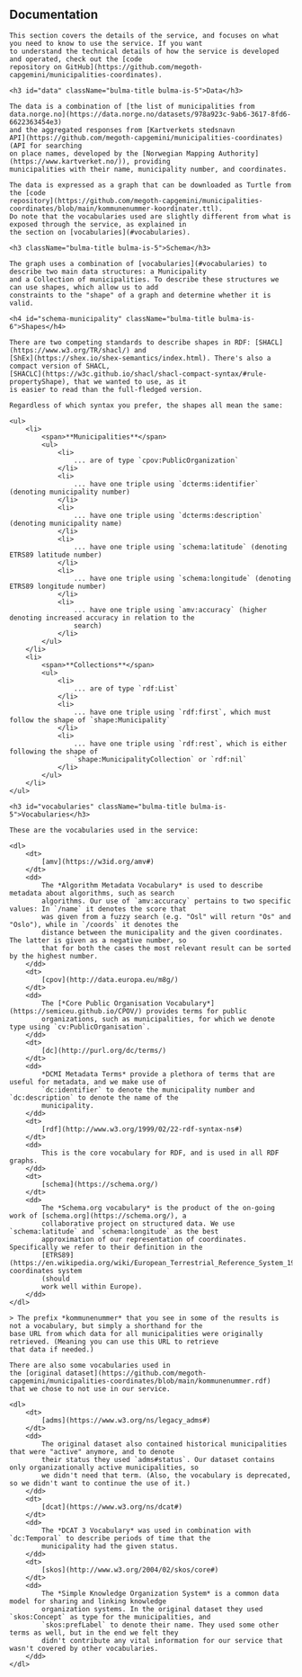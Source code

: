 
<div className="bulma-content">
    <h2 id="documentation" className="bulma-title bulma-is-4">Documentation</h2>

    This section covers the details of the service, and focuses on what you need to know to use the service. If you want
    to understand the technical details of how the service is developed and operated, check out the [code
    repository on GitHub](https://github.com/megoth-capgemini/municipalities-coordinates).

    <h3 id="data" className="bulma-title bulma-is-5">Data</h3>

    The data is a combination of [the list of municipalities from
    data.norge.no](https://data.norge.no/datasets/978a923c-9ab6-3617-8fd6-6622363454e3)
    and the aggregated responses from [Kartverkets stedsnavn
    API](https://github.com/megoth-capgemini/municipalities-coordinates) (API for searching
    on place names, developed by the [Norwegian Mapping Authority](https://www.kartverket.no/)), providing
    municipalities with their name, municipality number, and coordinates.

    The data is expressed as a graph that can be downloaded as Turtle from
    the [code
    repository](https://github.com/megoth-capgemini/municipalities-coordinates/blob/main/kommunenummer-koordinater.ttl).
    Do note that the vocabularies used are slightly different from what is exposed through the service, as explained in
    the section on [vocabularies](#vocabularies).

    <h3 className="bulma-title bulma-is-5">Schema</h3>

    The graph uses a combination of [vocabularies](#vocabularies) to describe two main data structures: a Municipality
    and a Collection of municipalities. To describe these structures we can use shapes, which allow us to add
    constraints to the "shape" of a graph and determine whether it is valid.

    <h4 id="schema-municipality" className="bulma-title bulma-is-6">Shapes</h4>

    There are two competing standards to describe shapes in RDF: [SHACL](https://www.w3.org/TR/shacl/) and
    [ShEx](https://shex.io/shex-semantics/index.html). There's also a compact version of SHACL,
    [SHACLC](https://w3c.github.io/shacl/shacl-compact-syntax/#rule-propertyShape), that we wanted to use, as it
    is easier to read than the full-fledged version.
</div>

<Shapes/>

<div className="bulma-content">

    Regardless of which syntax you prefer, the shapes all mean the same:

    <ul>
        <li>
            <span>**Municipalities**</span>
            <ul>
                <li>
                    ... are of type `cpov:PublicOrganization`
                </li>
                <li>
                    ... have one triple using `dcterms:identifier` (denoting municipality number)
                </li>
                <li>
                    ... have one triple using `dcterms:description` (denoting municipality name)
                </li>
                <li>
                    ... have one triple using `schema:latitude` (denoting ETRS89 latitude number)
                </li>
                <li>
                    ... have one triple using `schema:longitude` (denoting ETRS89 longitude number)
                </li>
                <li>
                    ... have one triple using `amv:accuracy` (higher denoting increased accuracy in relation to the
                    search)
                </li>
            </ul>
        </li>
        <li>
            <span>**Collections**</span>
            <ul>
                <li>
                    ... are of type `rdf:List`
                </li>
                <li>
                    ... have one triple using `rdf:first`, which must follow the shape of `shape:Municipality`
                </li>
                <li>
                    ... have one triple using `rdf:rest`, which is either following the shape of
                    `shape:MunicipalityCollection` or `rdf:nil`
                </li>
            </ul>
        </li>
    </ul>

    <h3 id="vocabularies" className="bulma-title bulma-is-5">Vocabularies</h3>

    These are the vocabularies used in the service:

    <dl>
        <dt>
            [amv](https://w3id.org/amv#)
        </dt>
        <dd>
            The *Algorithm Metadata Vocabulary* is used to describe metadata about algorithms, such as search
            algorithms. Our use of `amv:accuracy` pertains to two specific values: In `/name` it denotes the score that
            was given from a fuzzy search (e.g. "Osl" will return "Os" and "Oslo"), while in `/coords` it denotes the
            distance between the municipality and the given coordinates. The latter is given as a negative number, so
            that for both the cases the most relevant result can be sorted by the highest number.
        </dd>
        <dt>
            [cpov](http://data.europa.eu/m8g/)
        </dt>
        <dd>
            The [*Core Public Organisation Vocabulary*](https://semiceu.github.io/CPOV/) provides terms for public
            organizations, such as municipalities, for which we denote type using `cv:PublicOrganisation`.
        </dd>
        <dt>
            [dc](http://purl.org/dc/terms/)
        </dt>
        <dd>
            *DCMI Metadata Terms* provide a plethora of terms that are useful for metadata, and we make use of
            `dc:identifier` to denote the municipality number and `dc:description` to denote the name of the
            municipality.
        </dd>
        <dt>
            [rdf](http://www.w3.org/1999/02/22-rdf-syntax-ns#)
        </dt>
        <dd>
            This is the core vocabulary for RDF, and is used in all RDF graphs.
        </dd>
        <dt>
            [schema](https://schema.org/)
        </dt>
        <dd>
            The *Schema.org vocabulary* is the product of the on-going work of [schema.org](https://schema.org/), a
            collaborative project on structured data. We use `schema:latitude` and `schema:longitude` as the best
            approximation of our representation of coordinates. Specifically we refer to their definition in the
            [ETRS89](https://en.wikipedia.org/wiki/European_Terrestrial_Reference_System_1989) coordinates system
            (should
            work well within Europe).
        </dd>
    </dl>

    > The prefix *kommunenummer* that you see in some of the results is not a vocabulary, but simply a shorthand for the
    base URL from which data for all municipalities were originally retrieved. (Meaning you can use this URL to retrieve
    that data if needed.)

    There are also some vocabularies used in
    the [original dataset](https://github.com/megoth-capgemini/municipalities-coordinates/blob/main/kommunenummer.rdf)
    that we chose to not use in our service.

    <dl>
        <dt>
            [adms](https://www.w3.org/ns/legacy_adms#)
        </dt>
        <dd>
            The original dataset also contained historical municipalities that were "active" anymore, and to denote
            their status they used `adms#status`. Our dataset contains only organizationally active municipalities, so
            we didn't need that term. (Also, the vocabulary is deprecated, so we didn't want to continue the use of it.)
        </dd>
        <dt>
            [dcat](https://www.w3.org/ns/dcat#)
        </dt>
        <dd>
            The *DCAT 3 Vocabulary* was used in combination with `dc:Temporal` to describe periods of time that the
            municipality had the given status.
        </dd>
        <dt>
            [skos](http://www.w3.org/2004/02/skos/core#)
        </dt>
        <dd>
            The *Simple Knowledge Organization System* is a common data model for sharing and linking knowledge
            organization systems. In the original dataset they used `skos:Concept` as type for the municipalities, and
            `skos:prefLabel` to denote their name. They used some other terms as well, but in the end we felt they
            didn't contribute any vital information for our service that wasn't covered by other vocabularies.
        </dd>
    </dl>
</div>
